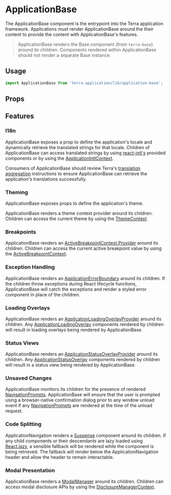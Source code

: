 
# ApplicationBase

The ApplicationBase component is the entrypoint into the Terra application framework. Applications must render ApplicationBase around the their content to provide the content with ApplicationBase's features.

> ApplicationBase renders the Base component (from `terra-base`) around its children. Components rendered within ApplicationBase should not render a separate Base instance.

## Usage

```jsx
import ApplicationBase from 'terra-application/lib/application-base';
```

## Props

<PropsTable />

## Features

### I18n

ApplicationBase exposes a prop to define the application's locale and dynamically retrieve the translated strings for that locale. Children of ApplicationBase can access translated strings by using [react-intl's](https://github.com/formatjs/formatjs/blob/master/website/docs/react-intl/components.md) provided components or by using the [ApplicationIntlContext](/application/terra-application/contexts/application-intl-context).

Consumers of ApplicationBase should review Terra's [translation aggregation](https://engineering.cerner.com/terra-ui/guides/terra-ui/internationalization/aggregate-translations) instructions to ensure ApplicationBase can retrieve the application's translations successfully.

### Theming

ApplicationBase exposes props to define the application's theme.

ApplicationBase renders a theme context provider around its children. Children can access the current theme by using the [ThemeContext](/application/terra-application/contexts/theme-context).

<!-- Consumers of ApplicationBase should review Terra's [theme aggregation](https://github.com/cerner/terra-toolkit-boneyard/blob/main/scripts/aggregate-themes/README.md) instructions to ensure the all theme properties are loaded appropriately. -->

### Breakpoints

ApplicationBase renders an [ActiveBreakpointContext.Provider](/application/terra-application/contexts/active-breakpoint-context) around its children. Children can access the current active breakpoint value by using the [ActiveBreakpointContext](/application/terra-application/contexts/active-breakpoint-context).

### Exception Handling

ApplicationBase renders an [ApplicationErrorBoundary](/application/terra-application/components/application-error-boundary) around its children. If the children throw exceptions during React lifecycle functions, ApplicationBase will catch the exceptions and render a styled error component in place of the children.

### Loading Overlays

ApplicationBase renders an [ApplicationLoadingOverlayProvider](/application/terra-application/components/application-loading-overlay-provider) around its children. Any [ApplicationLoadingOverlay](/application/terra-application/components/application-loading-overlay) components rendered by children will result in loading overlays being rendered by ApplicationBase.

### Status Views

ApplicationBase renders an [ApplicationStatusOverlayProvider](/application/terra-application/components/application-status-overlay-provider) around its children. Any [ApplicationStatusOverlay](/application/terra-application/components/application-status-overlay) components rendered by children will result in a status view being rendered by ApplicationBase.

### Unsaved Changes

ApplicationBase monitors its children for the presence of rendered [NavigationPrompts](/application/terra-application/components/navigation-prompt). ApplicationBase will ensure that the user is prompted using a browser-native confirmation dialog prior to any window unload event if any [NavigationPrompts](/application/terra-application/components/navigation-prompt) are rendered at the time of the unload request.

### Code Splitting

ApplicationNavigation renders a [Suspense](https://reactjs.org/docs/code-splitting.html#reactlazy) component around its children. If any child components or their descendants are lazy loaded using [React.lazy](https://reactjs.org/docs/code-splitting.html#reactlazy), a sensible fallback will be rendered while the component is being retrieved. The fallback will render below the ApplicationNavigation header and allow the header to remain interactable.

### Modal Presentation

ApplicationBase renders a [ModalManager](/application/terra-application/components/modal-manager) around its children. Children can access modal disclosure APIs by using the [DisclosureManagerContext](/application/terra-application/contexts/disclosure-manager-context).